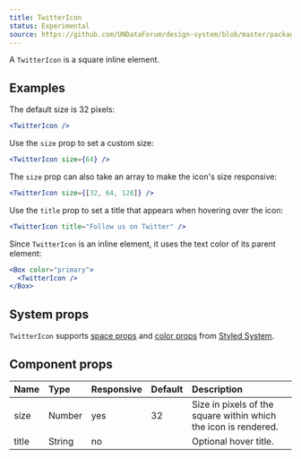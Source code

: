 ```yaml
---
title: TwitterIcon
status: Experimental
source: https://github.com/UNDataForum/design-system/blob/master/packages/components/src/twitter-icon.js
---
```


A `TwitterIcon` is a square inline element.

## Examples

The default size is 32 pixels:

```jsx live
<TwitterIcon />
```

Use the `size` prop to set a custom size:

```jsx live
<TwitterIcon size={64} />
```

The `size` prop can also take an array to make the icon's size responsive:

```jsx live
<TwitterIcon size={[32, 64, 128]} />
```

Use the `title` prop to set a title that appears when hovering over the icon:

```jsx live
<TwitterIcon title="Follow us on Twitter" />
```

Since `TwitterIcon` is an inline element, it uses the text color of its parent
element:

```jsx live
<Box color="primary">
  <TwitterIcon />
</Box>
```

## System props

`TwitterIcon` supports [space props](https://styled-system.com/api#space) and
[color props](https://styled-system.com/api#color) from
[Styled System](https://styled-system.com/).

## Component props

| Name  | Type   | Responsive | Default | Description                                                     |
| :---- | :----- | :--------- | :------ | :-------------------------------------------------------------- |
| size  | Number | yes        | 32      | Size in pixels of the square within which the icon is rendered. |
| title | String | no         |         | Optional hover title.                                           |
